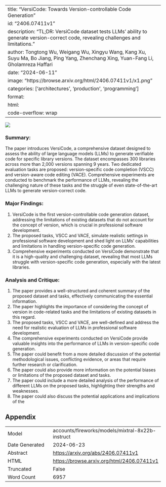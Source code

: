 
---
title: "VersiCode: Towards Version-controllable Code Generation"
id: "2406.07411v1"
description: "TL;DR: VersiCode dataset tests LLMs' ability to generate version-correct code, revealing challenges and limitations."
author: Tongtong Wu, Weigang Wu, Xingyu Wang, Kang Xu, Suyu Ma, Bo Jiang, Ping Yang, Zhenchang Xing, Yuan-Fang Li, Gholamreza Haffari
date: "2024-06-11"
image: "https://browse.arxiv.org/html/2406.07411v1/x1.png"
categories: ['architectures', 'production', 'programming']
format:
  html:
    code-overflow: wrap
---

![](https://browse.arxiv.org/html/2406.07411v1/x1.png)

### Summary:

The paper introduces VersiCode, a comprehensive dataset designed to assess the ability of large language models (LLMs) to generate verifiable code for specific library versions. The dataset encompasses 300 libraries across more than 2,000 versions spanning 9 years. Two dedicated evaluation tasks are proposed: version-specific code completion (VSCC) and version-aware code editing (VACE). Comprehensive experiments are conducted to benchmark the performance of LLMs, revealing the challenging nature of these tasks and the struggle of even state-of-the-art LLMs to generate version-correct code.

### Major Findings:

1. VersiCode is the first version-controllable code generation dataset, addressing the limitations of existing datasets that do not account for the concept of version, which is crucial in professional software development.
2. The proposed tasks, VSCC and VACE, simulate realistic settings in professional software development and shed light on LLMs' capabilities and limitations in handling version-specific code generation.
3. Comprehensive experiments conducted on VersiCode demonstrate that it is a high-quality and challenging dataset, revealing that most LLMs struggle with version-specific code generation, especially with the latest libraries.

### Analysis and Critique:

1. The paper provides a well-structured and coherent summary of the proposed dataset and tasks, effectively communicating the essential information.
2. The paper highlights the importance of considering the concept of version in code-related tasks and the limitations of existing datasets in this regard.
3. The proposed tasks, VSCC and VACE, are well-defined and address the need for realistic evaluation of LLMs in professional software development.
4. The comprehensive experiments conducted on VersiCode provide valuable insights into the performance of LLMs in version-specific code generation.
5. The paper could benefit from a more detailed discussion of the potential methodological issues, conflicting evidence, or areas that require further research or clarification.
6. The paper could also provide more information on the potential biases or limitations of the proposed dataset and tasks.
7. The paper could include a more detailed analysis of the performance of different LLMs on the proposed tasks, highlighting their strengths and weaknesses.
8. The paper could also discuss the potential applications and implications of the

## Appendix

|          |          |
|----------|----------|
| Model     | accounts/fireworks/models/mixtral-8x22b-instruct       |
| Date Generated     | 2024-06-23       |
| Abstract | [https://arxiv.org/abs/2406.07411v1](https://arxiv.org/abs/2406.07411v1)        |
| HTML     | [https://browse.arxiv.org/html/2406.07411v1](https://browse.arxiv.org/html/2406.07411v1)       |
| Truncated       | False       |
| Word Count       | 6957       |